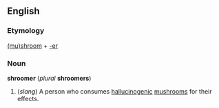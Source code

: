 ==English==
===Etymology===
[[mushroom|(mu)shroom]] + [[-er]]

===Noun===
'''shroomer''' (''plural'' '''shroomers''')

#(''slang'') A person who consumes [[hallucinogenic]] [[mushroom]]s for their effects.